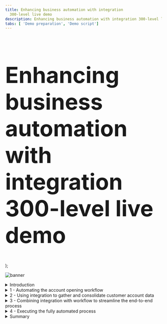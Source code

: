 ```yaml
---
title: Enhancing business automation with integration
  300-level live demo
description: Enhancing business automation with integration 300-level live demo
tabs: [ 'Demo preparation', 'Demo script']
---
```


  <span>
    <h1 style="font-size:71px;">Enhancing business automation with integration <br/> 300-level live demo</h1>
  </span> );

![banner](./images/banner-script.jpg)

<span id="top"></span>

<details>
<summary>Introduction</summary>
<br/>

Today we will combine workflow and integration to streamline the data-gathering needed to complete a new account opening process. We’ll add application integration to an account opening process that has already been automated with workflow.

<br/>

We’ll see how integration capabilities enable seamless access to critical back-end systems, regardless of their location and complexity. Integration also provides the flexibility to change the back-end systems without impacting the workflow.

<br/>

Business operations that leverage both workflow and integration can increase productivity by automating access to disparate back-end systems, resulting in less manual work, faster account opening, and a better customer experience.

<br/>

Let’s see how it works.

<br/>

**[Go to top](#top)**

</details>

<details>

<summary>1 - Automating the account opening workflow</summary>

<br/>

| **1.1** | **Introduce the account opening workflow (without integration)** |
| :--- | :--- |
| **Narration** | Focus Bank, a regional full-service bank, is looking to further automate its core banking processes. Over the years, the bank has grown dramatically via acquisitions.  The bank recently acquired the smaller Corner Bank. This has caused an increase in the amount of manual work needed to gather information across their disparate IT systems. <br/><br/> Let’s look at how Focus Bank currently fulfills new account requests. In the existing process, every 'new account' opening request must be routed to an account specialist. |
| **Action** &nbsp; 1.1.1 | Show the process diagram for the **New Account (Current Workflow)** in Process Designer, which you opened during the demo preparation. <br/><br/><img src="https://raw.githubusercontent.com/ibm-garage-tsa/platinum-demos/master/src/pages/300-enhancing-ba-with-integration/images/1-1-1.png" width="800" /> |
| **Narration** | This is the current process diagram for Focus Bank’s account opening process, which they built using Process Designer. Within this low-code environment, the process diagram manages and controls the execution of each new account opening request. The bank used Process Designer’s drag-and-drop tooling to build the process diagram from a palette of components. From there, the bank was able to complete the implementation and testing of the process application. |

<br/>

| **1.2** | **Execute the account opening workflow (without integration)** |
| :--- | :--- |
| **Narration** | Process Portal is the portal used by customer service agents to launch new account opening requests and work on assigned tasks. |
| **Action** &nbsp; 1.2.1 | Show the **Process Portal** window you opened during the demo preparation. <br/><br/><img src="https://raw.githubusercontent.com/ibm-garage-tsa/platinum-demos/master/src/pages/300-enhancing-ba-with-integration/images/1-2-1.png" width="800" /> |
| **Narration** | Process Portal is highly customizable to fit each organization’s look and feel. The responsive user interface provides flexibility to get work done anywhere on any device - from a desktop in the office to a mobile device at home or at a customer site. Process Portal can be configured through a set of options without having to customize the application itself. <br/><br/> To open a new account, a customer service representative initiates a new account request and enters the customer’s information. |
| **Action** &nbsp; 1.2.2 | Under **Launch**, click **New Account (Current Workflow)**. <br/><br/><img src="https://raw.githubusercontent.com/ibm-garage-tsa/platinum-demos/master/src/pages/300-enhancing-ba-with-integration/images/1-2-2.png" width="800" /> |
| **Action** &nbsp; 1.2.3 | Select the **Account Type** and enter the **Customer Account Number**, **First Name**, and **Last Name** (1). Click **Next** (2). <br/><br/><img src="https://raw.githubusercontent.com/ibm-garage-tsa/platinum-demos/master/src/pages/300-enhancing-ba-with-integration/images/1-2-3.png" width="800" /> |
| **Action** &nbsp; 1.2.4 | Click **Done**. <br/><br/><img src="https://raw.githubusercontent.com/ibm-garage-tsa/platinum-demos/master/src/pages/300-enhancing-ba-with-integration/images/1-2-4.png" width="800" /> |
| **Narration** | The bank's account specialists are back-office clerical workers who use Process Portal to organize and work on tasks assigned to them. Our specialist has received a new task to gather the customer’s account info. <br/><br/> For each new account request, the account specialist manually gathers the customer’s existing list of accounts. The specialist must log in to three different systems and manually enter the account info into the request. This is both time-consuming and error-prone, as the specialist must go field-by-field to copy-and-paste all the customer’s account data into the new account request. <br/><br/> Behind the scenes, the new account process is managed by workflow. Once the account specialist completes this task, the system routes the request for approval. |
| **Action** &nbsp; 1.2.5 | Run the most recent **Gather Account Info** task by clicking its corresponding **Name**. <br/><br/><img src="https://raw.githubusercontent.com/ibm-garage-tsa/platinum-demos/master/src/pages/300-enhancing-ba-with-integration/images/1-2-5.png" width="800" /> |
| **Action** &nbsp; 1.2.6 | Manually enter the customer’s information. <br/><br/><img src="https://raw.githubusercontent.com/ibm-garage-tsa/platinum-demos/master/src/pages/300-enhancing-ba-with-integration/images/1-2-6.png" width="800" /> |

<br/>

**[Go to top](#top)**

</details>

<details>

<summary>2 - Using integration to gather and consolidate customer account data</summary>

<br/>

| **2.1** | **Review the integration flow** |
| :--- | :--- |
| **Narration** | The bank has created an integration flow that retrieves the existing Focus Bank accounts (using an HTTP API) and the new accounts from Corner Bank (using IBM MQ). Corner Bank has a separate network and therefore, the communication is considered bank-to-bank. <br/><br/> Focus Bank built the integration using the Designer tooling within the Cloud Pak for Integration. They created API integration flows to manage connectivity to services and endpoints. The two integration flows for this demo have already been built and are in the *Recently edited integrations* section. Let’s navigate into the Accounts flow. |
| **Action** &nbsp; 2.1.1 | Under **Recently edited integrations**, click the **Accounts** tile. <br/><br/><img src="https://raw.githubusercontent.com/ibm-garage-tsa/platinum-demos/master/src/pages/300-enhancing-ba-with-integration/images/2-2-1.png" width="800" /> |
| **Narration** | The bank uses App Connect Designer to build the API. They don’t need to worry about OpenAPI specs or Swagger editors; they're all built in. On the screen, we see the fields we’re going to use for the API (e.g., customerId, checkingAccount). <br/><br/> Note that we tell the API which field is the key. This causes the key to be populated with the last segment of the URL. Which parameter is populated is highlighted based on the icon in the 'ID' column. |
| **Action** &nbsp; 2.1.2 | Select the **Properties** view. <br/><br/><img src="https://raw.githubusercontent.com/ibm-garage-tsa/platinum-demos/master/src/pages/300-enhancing-ba-with-integration/images/2-2-2.png" width="800" /> |
| **Action** &nbsp; 2.1.3 | Point out the **Properties**, as highlighted in the screenshot below. <br/><br/><img src="https://raw.githubusercontent.com/ibm-garage-tsa/platinum-demos/master/src/pages/300-enhancing-ba-with-integration/images/2-2-3.png" width="800" /> |
| **Action** &nbsp; 2.1.4 | Select the **Operations** view. <br/><br/><img src="https://raw.githubusercontent.com/ibm-garage-tsa/platinum-demos/master/src/pages/300-enhancing-ba-with-integration/images/2-2-4.png" width="800" /> |
| **Narration** | In the Operations view, we see the actions that the API exposes, along with the data. The bank implements the 'Retrieve Accounts by ID' operation. Let’s look at the flow logic. |
| **Action** &nbsp; 2.1.5 | Click **View flow**. <br/><br/><img src="https://raw.githubusercontent.com/ibm-garage-tsa/platinum-demos/master/src/pages/300-enhancing-ba-with-integration/images/2-2-5.png" width="800" /> |
| **Narration** | Here is the bank’s integration flow. The App Connect Designer flow editor allows us to view, edit, and change the flow. The API enables a single view of the customer accounts across both banks. The flow calls an HTTP API to retrieve the accounts from Focus Bank, and it uses IBM MQ for the accounts from Corner Bank. The responses are combined, formatted and returned. |
| **Action** &nbsp; 2.1.6 | Click the **Request** step to show the request. <br/><br/><img src="https://raw.githubusercontent.com/ibm-garage-tsa/platinum-demos/master/src/pages/300-enhancing-ba-with-integration/images/2-2-6.png" width="800" /> |
| **Narration** | The bank’s flow starts by receiving the customerId as part of the API URL. App Connect Designer automatically creates an API 'request' and 'response' for the API flow. <br/><br/> Next, the customer account retrieval API is invoked. The customerId is passed in from the inbound request. |
| **Action** &nbsp; 2.1.7 | Click the **Customer Account** step to show the customer account information. <br/><br/><img src="https://raw.githubusercontent.com/ibm-garage-tsa/platinum-demos/master/src/pages/300-enhancing-ba-with-integration/images/2-2-7.png" width="800" /> |
| **Narration** | The accounts from the acquired bank (Corner Bank) are retrieved using IBM MQ. Using a connector for IBM MQ, the payload of the request message is created, which includes the customerId. Additionally, a queue name is specified for where the message will be sent. Corner Bank’s application will receive the request from this queue. |
| **Action** &nbsp; 2.1.8 | Click the highlighted **IBM MQ** step to show the target fields. <br/><br/><img src="https://raw.githubusercontent.com/ibm-garage-tsa/platinum-demos/master/src/pages/300-enhancing-ba-with-integration/images/2-2-8.png" width="800" /> |
| **Narration** | Focus Bank uses a connector for IBM MQ to get the response message. To receive the response message, a separate queue (OUT) is used. |
| **Action** &nbsp; 2.1.9 | Click the second **IBM MQ** step in the flow to show the target fields. <br/><br/><img src="https://raw.githubusercontent.com/ibm-garage-tsa/platinum-demos/master/src/pages/300-enhancing-ba-with-integration/images/2-2-9.png" width="800" /> |
| **Action** &nbsp; 2.1.10 | Click the **JSON Parser** step to show the details. <br/><br/><img src="https://raw.githubusercontent.com/ibm-garage-tsa/platinum-demos/master/src/pages/300-enhancing-ba-with-integration/images/2-2-10.png" width="800" /> |
| **Narration** | A JSON Parser action is used to parse the response data from MQ. The bank teaches the JSON Parser the expected structure of the JSON using an example, avoiding the need to learn and create a formal JSON schema. |
| **Action** &nbsp; 2.1.11 | Click the **Response** step to show the response. <br/><br/><img src="https://raw.githubusercontent.com/ibm-garage-tsa/platinum-demos/master/src/pages/300-enhancing-ba-with-integration/images/2-2-11.png" width="800" /> |
| **Narration** | The response message is created using the data returned from both banks. In the response mapping, Corner Bank’s account details are mapped into the 'partnerAccount' section of the response. |
| **Action** &nbsp; 2.1.12 | Click **Done**. <br/><br/><img src="https://raw.githubusercontent.com/ibm-garage-tsa/platinum-demos/master/src/pages/300-enhancing-ba-with-integration/images/2-2-12.png" width="800" /> |

<br/>

| **2.2** | **Test the flow** |
| :--- | :--- |
| **Narration** | APIs can be tested in various ways, and we will perform two different tests: one in the Designer tool now, and another later when our API is called from the workflow. <br/><br/> In the 'Test' tab, the bank gets all the details to test their API - for example, endpoint and credentials. They can easily test the flow here; they just need to enter a valid customer ID and submit it. They receive the expected response with the combined bank account details, which proves to the bank that the integration works. |
| **Action** &nbsp; 2.2.1 | Select the **Test** tab (1). Click **GET /Accounts/{customerId}** (2) and then **Try it** (3). <br/><br/><img src="https://raw.githubusercontent.com/ibm-garage-tsa/platinum-demos/master/src/pages/300-enhancing-ba-with-integration/images/2-3-1.png" width="800" /> |
| **Action** &nbsp; 2.2.2 | Enter '**1234567890**' as the **customerId** (1), and click **Send** (2). <br/><br/><img src="https://raw.githubusercontent.com/ibm-garage-tsa/platinum-demos/master/src/pages/300-enhancing-ba-with-integration/images/2-3-2.png" width="800" /> |
| **Action** &nbsp; 2.2.3 | Point out the **Response** details, as highlighted in the screenshot below. <br/><br/><img src="https://raw.githubusercontent.com/ibm-garage-tsa/platinum-demos/master/src/pages/300-enhancing-ba-with-integration/images/2-3-3.png" width="800" /> |

<br/>

| **2.3** | **Export the API definition for the Cloud Pak for Business Automation** |
| :--- | :--- |
| **Narration** | The accounts API has been tested locally in the Cloud Pak for Integration and the bank is ready to export it to the workflow. It only takes the bank a couple of clicks to export the API definition so it can be consumed by the workflow.  |
| **Action** &nbsp; 2.3.1 | Open the **Designer Dashboard** (1). Click the **Menu** icon (2). Click **Export** (3). <br/><br/><img src="https://raw.githubusercontent.com/ibm-garage-tsa/platinum-demos/master/src/pages/300-enhancing-ba-with-integration/images/2-4-1.png" width="800" /> |
| **Action** &nbsp; 2.3.2 | Select **OpenAPI V3.0 (YAML)** (1) and click **Export** (2). <br/><br/><img src="https://raw.githubusercontent.com/ibm-garage-tsa/platinum-demos/master/src/pages/300-enhancing-ba-with-integration/images/2-4-2.png" width="800" /> |

<br/>

**[Go to top](#top)**

</details>

<details>

<summary>3 - Combining integration with workflow to streamline the end-to-end process</summary>

<br/>

| **3.1** | **Introduce the workflow process WITH integration** |
| :--- | :--- |
| **Narration** | Now let’s look at how the bank incorporates the integration they just built into the workflow in Cloud Pak for Business Automation. |
| **Action** &nbsp; 3.1.1 | Click **Processes** (1) and then **New Account (Enhanced with Integration)** (2) to open the enhanced workflow for the account opening process in Process Designer. <br/><br/><img src="https://raw.githubusercontent.com/ibm-garage-tsa/platinum-demos/master/src/pages/300-enhancing-ba-with-integration/images/3-1-1.png" width="800" /> <br/><br/> You will see the following process diagram. <br/><br/> <img src="https://raw.githubusercontent.com/ibm-garage-tsa/platinum-demos/master/src/pages/300-enhancing-ba-with-integration/images/3-1-2.png" width="800" /> |
| **Narration** | Here’s a new version of the workflow. The middle swim lane has been changed from a human swim lane to a system swim lane. Instead of assigning the *Gather Account Info* task to an account specialist, the system will now automatically invoke the integration to gather the customer account information. |

<br/>

| **3.2** | **Create the workflow integration service** |
| :--- | :--- |
| **Narration** | Using the low-code authoring environment, the bank can easily incorporate the integration into the workflow. <br/><br/> The bank uses an external service to call the integration. Let's see how the bank uses the discovery mechanism in Process Designer to automatically generate the external service component. |
| **Action** &nbsp; 3.2.1 | Click **Services** (1). Click the **Add** icon (2) and then **External Service** (3). <br/><br/><img src="https://raw.githubusercontent.com/ibm-garage-tsa/platinum-demos/master/src/pages/300-enhancing-ba-with-integration/images/3-2-1.png" width="800" /> |
| **Narration** | The bank connects to the Accounts service using the REST API that was just created in the Cloud Pak for Integration. |
| **Action** &nbsp; 3.2.2 | Click **Next**. <br/><br/><img src="https://raw.githubusercontent.com/ibm-garage-tsa/platinum-demos/master/src/pages/300-enhancing-ba-with-integration/images/3-2-2.png" width="600" /> |
| **Narration** | The bank uses the API definition stored in the OpenAPI (YAML) file to discover the REST service. They’re able to graphically consume the REST service and incorporate it into the workflow without needing to write any code. |
| **Action** &nbsp; 3.2.3 | Click the **File** icon (1) and select the **Accounts-openapi.yaml** file you downloaded during the demo preparation. Click **Next** (2). <br/><br/><img src="https://raw.githubusercontent.com/ibm-garage-tsa/platinum-demos/master/src/pages/300-enhancing-ba-with-integration/images/3-2-3.png" width="600" /> |
| **Action** &nbsp; 3.2.4 | Click **Next** to skip over **Operations with warnings**. <br/><br/><img src="https://raw.githubusercontent.com/ibm-garage-tsa/platinum-demos/master/src/pages/300-enhancing-ba-with-integration/images/3-2-4.png" width="600" /> |
| **Narration** | The operation is automatically discovered.  <br/><br/> An external service component is automatically generated, which the bank wires into the workflow. The external service is bound to a server containing the information needed to connect to the integration. If any of the inputs and outputs use complex objects, the objects will be automatically generated and inserted into the workflow library. |
| **Action** &nbsp; 3.2.5 | Click **Cancel**. <br/><br/><img src="https://raw.githubusercontent.com/ibm-garage-tsa/platinum-demos/master/src/pages/300-enhancing-ba-with-integration/images/3-2-5.png" width="600" /> |
| **Narration** | We’ll cancel the wizard since the external service was already created in the process library. |
| **Action** &nbsp; 3.2.6 | Click the existing external service named **Accounts** in the process library to show the external service that was previously generated. <br/><br/><img src="https://raw.githubusercontent.com/ibm-garage-tsa/platinum-demos/master/src/pages/300-enhancing-ba-with-integration/images/3-2-6.png" width="800" /> <br/><br/> You will see the following screen. <br/><br/> <img src="https://raw.githubusercontent.com/ibm-garage-tsa/platinum-demos/master/src/pages/300-enhancing-ba-with-integration/images/3-2-7.png" width="800" /> |
| **Narration** | This is the external service that was automatically generated. The input of the REST call is the customerId of type *string* and the output is the account info of type *Accounts*. The complex type *Accounts* was automatically created. |
| **Action** &nbsp; 3.2.7 | Click the **Arrow** icons next to **Accounts**, **Accounts.findByld**, **Input**, and **Output** (1) to show the inputs and outputs. Click the output **Accounts_findById** and show that the output is a complex object (2). <br/><br/><img src="https://raw.githubusercontent.com/ibm-garage-tsa/platinum-demos/master/src/pages/300-enhancing-ba-with-integration/images/3-2-8.png" width="800" /> |
| **Narration** | The bank is now ready to use the integration in the workflow. They wire it into the first step of the process, so the customer account info will be automatically gathered in real time. <br/><br/> Let’s go back to the workflow definition. |
| **Action** &nbsp; 3.2.8 | Click **Processes** (1) and then **New Account (Enhanced with Integration)** (2) to re-open the enhanced workflow for the account opening process in Process Designer. <br/><br/><img src="https://raw.githubusercontent.com/ibm-garage-tsa/platinum-demos/master/src/pages/300-enhancing-ba-with-integration/images/3-2-9.png" width="800" /> <br/><br/> You will see the following process diagram. <br/><br/> <img src="https://raw.githubusercontent.com/ibm-garage-tsa/platinum-demos/master/src/pages/300-enhancing-ba-with-integration/images/3-2-10.png" width="800" /> |
| **Narration** | Next, the bank implements a workflow activity to invoke the REST call. Note that the *Gather Account Info* activity is in the *System* swim lane, meaning it will be automatically executed. |
| **Action** &nbsp; 3.2.9 | Click the **Gather Account Info** activity (1) to display the property sheets below. <br/><br/> At the bottom of the **General** tab, under **Implementation**, click **New** (2). <br/><br/> <img src="https://raw.githubusercontent.com/ibm-garage-tsa/platinum-demos/master/src/pages/300-enhancing-ba-with-integration/images/3-2-11.png" width="800" /> |
| **Action** &nbsp; 3.2.10 | Name the new service '**Get Customer Accounts**' (1). Click **Finish** (2). <br/><br/> <img src="https://raw.githubusercontent.com/ibm-garage-tsa/platinum-demos/master/src/pages/300-enhancing-ba-with-integration/images/3-2-12.png" width="600" /> |
| **Narration** | Next, they drag the external service into the service flow. |
| **Action** &nbsp; 3.2.11 | From the process library, click **Services** (1). Under **External Service**, drag **Accounts** (2) into the new service definition (3). <br/><br/> <img src="https://raw.githubusercontent.com/ibm-garage-tsa/platinum-demos/master/src/pages/300-enhancing-ba-with-integration/images/3-2-13.png" width="800" /> |
| **Action** &nbsp; 3.2.12 | To wire **Accounts** into the service flow, move the **arrow** at the end of the flow (1) so it connects **Start** to **Accounts** (2). <br/><br/> <img src="https://raw.githubusercontent.com/ibm-garage-tsa/platinum-demos/master/src/pages/300-enhancing-ba-with-integration/images/3-2-14.png" width="800" /> <br/><br/> The service flow will now look like this: <br/><br/> <img src="https://raw.githubusercontent.com/ibm-garage-tsa/platinum-demos/master/src/pages/300-enhancing-ba-with-integration/images/3-2-14-1.png" width="800" /> |
| **Action** &nbsp; 3.2.13 | Draw a new arrow from **Accounts** (1) to the **End** component (2). <br/><br/> <img src="https://raw.githubusercontent.com/ibm-garage-tsa/platinum-demos/master/src/pages/300-enhancing-ba-with-integration/images/3-2-15.png" width="800" /> <br/><br/> The service flow will now look like this: <br/><br/> <img src="https://raw.githubusercontent.com/ibm-garage-tsa/platinum-demos/master/src/pages/300-enhancing-ba-with-integration/images/3-2-15-1.png" width="800" /> |
| **Action** &nbsp; 3.2.14 | Right-click on the canvas, and select **Layout diagram**. <br/><br/> <img src="https://raw.githubusercontent.com/ibm-garage-tsa/platinum-demos/master/src/pages/300-enhancing-ba-with-integration/images/3-2-30.png" width="800" /> <br/><br/> The service flow will now look like this: <br/><br/> <img src="https://raw.githubusercontent.com/ibm-garage-tsa/platinum-demos/master/src/pages/300-enhancing-ba-with-integration/images/3-2-30-1.png" width="800" /> |
| **Narration** | The bank simply selects the operation and maps the input and output for the call. |
| **Action** &nbsp; 3.2.15 | Click the **Accounts** component (1) to display the property sheet below. Click the **Implementation** tab (2) and set the **Operation** to '**Accounts.findById**' (3). <br/><br/> <img src="https://raw.githubusercontent.com/ibm-garage-tsa/platinum-demos/master/src/pages/300-enhancing-ba-with-integration/images/3-2-16.png" width="800" /> |
| **Action** &nbsp; 3.2.16 | Click the **Data Mapping** tab (1). Click the **Automap** icon (2) under **Input Mapping**. <br/><br/> <img src="https://raw.githubusercontent.com/ibm-garage-tsa/platinum-demos/master/src/pages/300-enhancing-ba-with-integration/images/3-2-17.png" width="800" /> |
| **Action** &nbsp; 3.2.17 | To map the **customerId** input, check the box under **Input** (1). Click **Finish** (2). <br/><br/> <img src="https://raw.githubusercontent.com/ibm-garage-tsa/platinum-demos/master/src/pages/300-enhancing-ba-with-integration/images/3-2-18.png" width="600" /> |
| **Action** &nbsp; 3.2.18 | Click the **Automap** icon under **Output Mapping**. <br/><br/> <img src="https://raw.githubusercontent.com/ibm-garage-tsa/platinum-demos/master/src/pages/300-enhancing-ba-with-integration/images/3-2-19.png" width="800" /> |
| **Action** &nbsp; 3.2.19 | For **Accounts_findById**, check the box under **Output** (1). Click **Finish** (2). <br/><br/> <img src="https://raw.githubusercontent.com/ibm-garage-tsa/platinum-demos/master/src/pages/300-enhancing-ba-with-integration/images/3-2-20.png" width="600" /> |
| **Narration** | For now, we’ve just hard-coded the API key.  In their real deployment, the bank would pass the API key using an environment variable. |
| **Action** &nbsp; 3.2.20 | Under **API Key Mapping**, enter the API key surrounded by double quotes (e.g., "**API-KEY-GOES-HERE**"). <br/><br/> <InlineNotification><strong>NOTE</strong>: Have the API key ready by copying it to your Windows clipboard, so you can easily paste the API key in this step of the demo. </InlineNotification> <br/><br/> <img src="https://raw.githubusercontent.com/ibm-garage-tsa/platinum-demos/master/src/pages/300-enhancing-ba-with-integration/images/3-2-21.png" width="800" /> |
| **Narration** | To test the service, the bank enters a default value for the 'customerId' variable. |
| **Action** &nbsp; 3.2.21 | Select the **Variables** tab (1). Under **Variables** and **Input**, select **customerId** (2). Set the default value of the **customerId** to '**1234567890**' (3). <br/><br/> <img src="https://raw.githubusercontent.com/ibm-garage-tsa/platinum-demos/master/src/pages/300-enhancing-ba-with-integration/images/3-2-22.png" width="800" /> |
| **Narration** | The bank can run, test, and debug processes and services in the Process Inspector. <br/><br/> The bank tests that the integration is working as expected. They start the service and step into the first component. |
| **Action** &nbsp; 3.2.22 | Test the new service by clicking the **Debug** icon. <br/><br/> <img src="https://raw.githubusercontent.com/ibm-garage-tsa/platinum-demos/master/src/pages/300-enhancing-ba-with-integration/images/3-2-23.png" width="800" /> |
| **Action** &nbsp; 3.2.23 | Click the **Step over** icon. <br/><br/> <img src="https://raw.githubusercontent.com/ibm-garage-tsa/platinum-demos/master/src/pages/300-enhancing-ba-with-integration/images/3-2-24.png" width="800" /> |
| **Narration** | The service has invoked the REST API to gather all the customer account data. As we see here, the integration is working. It has successfully returned the list of accounts for this customerId. |
| **Action** &nbsp; 3.2.24 | Click **Data** (1) to open the variables. Click the **Accounts_findById** variable and then the **savingAccount** property (2) to show that the integration returned the customer account information. <br/><br/> <img src="https://raw.githubusercontent.com/ibm-garage-tsa/platinum-demos/master/src/pages/300-enhancing-ba-with-integration/images/3-2-25.png" width="800" /> |
| **Narration** | Now that the bank has successfully tested the integration, they go back to the process diagram to map the inputs and outputs of the call into the workflow. |
| **Action** &nbsp; 3.2.25 | In the process library, click **Processes** (1) and then **New Account (Enhanced with Integration)** (2). <br/><br/> <img src="https://raw.githubusercontent.com/ibm-garage-tsa/platinum-demos/master/src/pages/300-enhancing-ba-with-integration/images/3-2-26.png" width="800" /> |
| **Action** &nbsp; 3.2.26 | Click the **Gather Account Info** activity. <br/><br/> <img src="https://raw.githubusercontent.com/ibm-garage-tsa/platinum-demos/master/src/pages/300-enhancing-ba-with-integration/images/3-2-28-.png" width="800" /> |
| **Action** &nbsp; 3.2.27 | Select the **Data Mapping** tab (1). Under Input Mapping, click the **Variable Picker** icon (2). Open **request** (3). Click **customer** and then **id** (4). <br/><br/> <img src="https://raw.githubusercontent.com/ibm-garage-tsa/platinum-demos/master/src/pages/300-enhancing-ba-with-integration/images/3-2-27.png" width="800" /> |
| **Action** &nbsp; 3.2.28 | Under **Output Mapping**, click the **Variable Picker** icon (1). Open **request** (2) and then **customer** (3). Select **accounts** (4). <br/><br/> <img src="https://raw.githubusercontent.com/ibm-garage-tsa/platinum-demos/master/src/pages/300-enhancing-ba-with-integration/images/3-2-28.png" width="800" /> <br/> The resulting data mapping is displayed. <br/><br/> <img src="https://raw.githubusercontent.com/ibm-garage-tsa/platinum-demos/master/src/pages/300-enhancing-ba-with-integration/images/3-2-29.png" width="800" /> |
| **Narration** | The bank has now added the integration to the workflow. They are ready to run the new workflow with the integration. |

<br/>

**[Go to top](#top)**

</details>

<details>

<summary>4 - Executing the fully automated process</summary>

<br/>

| **4.1** | **Execute the new account process with integration** |
| :--- | :--- |
| **Narration** | The bank is ready to do end-to-end testing of the new workflow. They use Process Portal to initiate a new account request. |
| **Action** &nbsp; 4.1.1 | Return to the **Process Portal** window. Under **Launch**, click **New Account (Enhanced with Integration)**. <br/><br/> <InlineNotification><strong>NOTE</strong>: Use the Customer Account Number '<strong>1234567890</strong>' in order to retrieve the customer accounts for the approval screen. </InlineNotification> <br/><br/><img src="https://raw.githubusercontent.com/ibm-garage-tsa/platinum-demos/master/src/pages/300-enhancing-ba-with-integration/images/4-1-1.png" width="800" /> |
| **Action** &nbsp; 4.1.2 | Select the **Account Type** and enter the **Customer Account Number**, **First Name**, and **Last Name** (1). Click **Next** (2). <br/><br/><img src="https://raw.githubusercontent.com/ibm-garage-tsa/platinum-demos/master/src/pages/300-enhancing-ba-with-integration/images/4-1-2.png" width="800" /> |
| **Action** &nbsp; 4.1.3 | Click **Done**. <br/><br/><img src="https://raw.githubusercontent.com/ibm-garage-tsa/platinum-demos/master/src/pages/300-enhancing-ba-with-integration/images/4-1-3.png" width="800" /> |
| **Narration** | The request is now routed directly for approval. Account specialists no longer need to manually gather the account info. |
| **Action** &nbsp; 4.1.4 | Run the most recent **Approve New Account Request** task by clicking the task name. <br/><br/><img src="https://raw.githubusercontent.com/ibm-garage-tsa/platinum-demos/master/src/pages/300-enhancing-ba-with-integration/images/4-1-4.png" width="800" /> |
| **Narration** | Within the *Approve Request* task, the bank sees the combined account information that was automatically gathered using the integration. The combined account details were automatically retrieved from two back-end systems. This avoided the need for an account specialist to log in to each of them individually and manually collect this information. As Focus Bank grows and acquires additional banks, the integration can be extended and deployed without modification to the workflow. |

<br/>

**[Go to top](#top)**

</details>

<details>

<summary>Summary</summary>

<br/>

By combining the Cloud Pak for Business Automation and Cloud Pak for Integration, Focus Bank enhanced their account opening process, resulting in lower costs, reduced turnaround time, and increased customer satisfaction.

<br/>

Thank you for attending today’s demonstration.

<br/>

**[Go to top](#top)**

</details>
